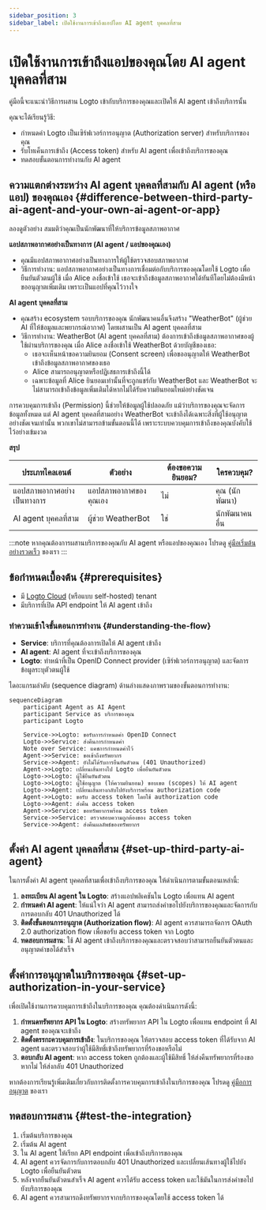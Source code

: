 ```yaml
---
sidebar_position: 3
sidebar_label: เปิดใช้งานการเข้าถึงแอปโดย AI agent บุคคลที่สาม
---
```



# เปิดใช้งานการเข้าถึงแอปของคุณโดย AI agent บุคคลที่สาม

คู่มือนี้จะแนะนำวิธีการผสาน Logto เข้ากับบริการของคุณและเปิดให้ AI agent เข้าถึงบริการนั้น

คุณจะได้เรียนรู้วิธี:

- กำหนดค่า Logto เป็นเซิร์ฟเวอร์การอนุญาต (Authorization server) สำหรับบริการของคุณ
- รับโทเค็นการเข้าถึง (Access token) สำหรับ AI agent เพื่อเข้าถึงบริการของคุณ
- ทดสอบขั้นตอนการทำงานกับ AI agent

## ความแตกต่างระหว่าง AI agent บุคคลที่สามกับ AI agent (หรือแอป) ของคุณเอง \{#difference-between-third-party-ai-agent-and-your-own-ai-agent-or-app}

ลองดูตัวอย่าง สมมติว่าคุณเป็นนักพัฒนาที่ให้บริการข้อมูลสภาพอากาศ

**แอปสภาพอากาศอย่างเป็นทางการ (AI agent / แอปของคุณเอง)**

- คุณมีแอปสภาพอากาศอย่างเป็นทางการให้ผู้ใช้ตรวจสอบสภาพอากาศ
- วิธีการทำงาน: แอปสภาพอากาศอย่างเป็นทางการเชื่อมต่อกับบริการของคุณโดยใช้ Logto เพื่อยืนยันตัวตนผู้ใช้ เมื่อ Alice ลงชื่อเข้าใช้ เธอจะเข้าถึงข้อมูลสภาพอากาศได้ทันทีโดยไม่ต้องมีหน้าขออนุญาตเพิ่มเติม เพราะเป็นแอปที่คุณไว้วางใจ

**AI agent บุคคลที่สาม**

- คุณสร้าง ecosystem รอบบริการของคุณ นักพัฒนาคนอื่นจึงสร้าง "WeatherBot" (ผู้ช่วย AI ที่ให้ข้อมูลและพยากรณ์อากาศ) โดยผสานเป็น AI agent บุคคลที่สาม
- วิธีการทำงาน: WeatherBot (AI agent บุคคลที่สาม) ต้องการเข้าถึงข้อมูลสภาพอากาศของผู้ใช้ผ่านบริการของคุณ เมื่อ Alice ลงชื่อเข้าใช้ WeatherBot ด้วยบัญชีของเธอ:
  - เธอจะเห็นหน้าขอความยินยอม (Consent screen) เพื่อขออนุญาตให้ WeatherBot เข้าถึงข้อมูลสภาพอากาศของเธอ
  - Alice สามารถอนุญาตหรือปฏิเสธการเข้าถึงนี้ได้
  - เฉพาะข้อมูลที่ Alice ยินยอมเท่านั้นที่จะถูกแชร์กับ WeatherBot และ WeatherBot จะไม่สามารถเข้าถึงข้อมูลเพิ่มเติมได้หากไม่ได้รับความยินยอมใหม่อย่างชัดเจน

การควบคุมการเข้าถึง (Permission) นี้ช่วยให้ข้อมูลผู้ใช้ปลอดภัย แม้ว่าบริการของคุณจะจัดการข้อมูลทั้งหมด แต่ AI agent บุคคลที่สามอย่าง WeatherBot จะเข้าถึงได้เฉพาะสิ่งที่ผู้ใช้อนุญาตอย่างชัดเจนเท่านั้น พวกเขาไม่สามารถข้ามขั้นตอนนี้ได้ เพราะระบบควบคุมการเข้าถึงของคุณบังคับใช้ไว้อย่างเข้มงวด

**สรุป**

| ประเภทไคลเอนต์              | ตัวอย่าง              | ต้องขอความยินยอม? | ใครควบคุม?     |
| --------------------------- | --------------------- | ----------------- | -------------- |
| แอปสภาพอากาศอย่างเป็นทางการ | แอปสภาพอากาศของคุณเอง | ไม่               | คุณ (นักพัฒนา) |
| AI agent บุคคลที่สาม        | ผู้ช่วย WeatherBot    | ใช่               | นักพัฒนาคนอื่น |

:::note
หากคุณต้องการผสานบริการของคุณกับ AI agent หรือแอปของคุณเอง โปรดดู [คู่มือเริ่มต้นอย่างรวดเร็ว](/quick-starts) ของเรา
:::

## ข้อกำหนดเบื้องต้น \{#prerequisites}

- มี [Logto Cloud](https://cloud.logto.io) (หรือแบบ self-hosted) tenant
- มีบริการที่เปิด API endpoint ให้ AI agent เข้าถึง

### ทำความเข้าใจขั้นตอนการทำงาน \{#understanding-the-flow}

- **Service**: บริการที่คุณต้องการเปิดให้ AI agent เข้าถึง
- **AI agent**: AI agent ที่จะเข้าถึงบริการของคุณ
- **Logto**: ทำหน้าที่เป็น OpenID Connect provider (เซิร์ฟเวอร์การอนุญาต) และจัดการข้อมูลระบุตัวตนผู้ใช้

ไดอะแกรมลำดับ (sequence diagram) ด้านล่างแสดงภาพรวมของขั้นตอนการทำงาน:

```mermaid
sequenceDiagram
    participant Agent as AI Agent
    participant Service as บริการของคุณ
    participant Logto

    Service->>Logto: ขอรับการกำหนดค่า OpenID Connect
    Logto->>Service: ส่งคืนการกำหนดค่า
    Note over Service: แคชการกำหนดค่าไว้
    Agent->>Service: ขอเข้าถึงทรัพยากร
    Service->>Agent: ยังไม่ได้รับการยืนยันตัวตน (401 Unauthorized)
    Agent->>Logto: เปลี่ยนเส้นทางไป Logto เพื่อยืนยันตัวตน
    Logto->>Logto: ผู้ใช้ยืนยันตัวตน
    Logto->>Logto: ผู้ใช้อนุญาต (ให้ความยินยอม) ขอบเขต (scopes) ให้ AI agent
    Logto->>Agent: เปลี่ยนเส้นทางกลับไปยังบริการพร้อม authorization code
    Agent->>Logto: ขอรับ access token โดยใช้ authorization code
    Logto->>Agent: ส่งคืน access token
    Agent->>Service: ขอทรัพยากรพร้อม access token
    Service->>Service: ตรวจสอบความถูกต้องของ access token
    Service->>Agent: ส่งคืนผลลัพธ์ของทรัพยากร
```

## ตั้งค่า AI agent บุคคลที่สาม \{#set-up-third-party-ai-agent}

ในการตั้งค่า AI agent บุคคลที่สามเพื่อเข้าถึงบริการของคุณ ให้ดำเนินการตามขั้นตอนเหล่านี้:

1. **ลงทะเบียน AI agent ใน Logto**: สร้างแอปพลิเคชันใน Logto เพื่อแทน AI agent
2. **กำหนดค่า AI agent**: ให้แน่ใจว่า AI agent สามารถส่งคำขอไปยังบริการของคุณและจัดการกับการตอบกลับ 401 Unauthorized ได้
3. **ติดตั้งขั้นตอนการอนุญาต (Authorization flow)**: AI agent ควรสามารถจัดการ OAuth 2.0 authorization flow เพื่อขอรับ access token จาก Logto
4. **ทดสอบการผสาน**: ใช้ AI agent เข้าถึงบริการของคุณและตรวจสอบว่าสามารถยืนยันตัวตนและอนุญาตคำขอได้สำเร็จ

<ConfigureThirdPartyAiAgent />

## ตั้งค่าการอนุญาตในบริการของคุณ \{#set-up-authorization-in-your-service}

เพื่อเปิดใช้งานการควบคุมการเข้าถึงในบริการของคุณ คุณต้องดำเนินการดังนี้:

1. **กำหนดทรัพยากร API ใน Logto**: สร้างทรัพยากร API ใน Logto เพื่อแทน endpoint ที่ AI agent ของคุณจะเข้าถึง
2. **ติดตั้งตรรกะควบคุมการเข้าถึง**: ในบริการของคุณ ให้ตรวจสอบ access token ที่ได้รับจาก AI agent และตรวจสอบว่าผู้ใช้มีสิทธิ์เข้าถึงทรัพยากรที่ร้องขอหรือไม่
3. **ตอบกลับ AI agent**: หาก access token ถูกต้องและผู้ใช้มีสิทธิ์ ให้ส่งคืนทรัพยากรที่ร้องขอ หากไม่ ให้ส่งกลับ 401 Unauthorized

หากต้องการเรียนรู้เพิ่มเติมเกี่ยวกับการติดตั้งการควบคุมการเข้าถึงในบริการของคุณ โปรดดู [คู่มือการอนุญาต](/authorization) ของเรา

## ทดสอบการผสาน \{#test-the-integration}

1. เริ่มต้นบริการของคุณ
2. เริ่มต้น AI agent
3. ใน AI agent ให้เรียก API endpoint เพื่อเข้าถึงบริการของคุณ
4. AI agent ควรจัดการกับการตอบกลับ 401 Unauthorized และเปลี่ยนเส้นทางผู้ใช้ไปยัง Logto เพื่อยืนยันตัวตน
5. หลังจากยืนยันตัวตนสำเร็จ AI agent ควรได้รับ access token และใช้มันในการส่งคำขอไปยังบริการของคุณ
6. AI agent ควรสามารถดึงทรัพยากรจากบริการของคุณโดยใช้ access token ได้
